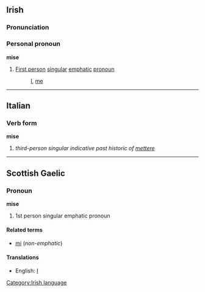 ==Irish==
===Pronunciation===
{{IPA|[ˈmiʃə]}}
===Personal pronoun===
'''mise'''
#[[First person]] [[singular]] [[emphatic]] [[pronoun]]
#:[[I]], [[me]]

[[Category:Irish language]]
----
==Italian==
===Verb form===
'''mise'''

# ''third-person singular indicative past historic of [[mettere]]''

----
==Scottish Gaelic==
===Pronoun===
'''mise'''

# 1st person singular emphatic pronoun

====Related terms====
*[[mi]] (''non-emphatic'')

====Translations====
*English: [[I]]